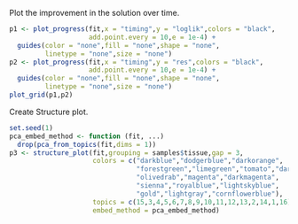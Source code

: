 Plot the improvement in the solution over time.

```r
p1 <- plot_progress(fit,x = "timing",y = "loglik",colors = "black",
                    add.point.every = 10,e = 1e-4) +
  guides(color = "none",fill = "none",shape = "none",
         linetype = "none",size = "none")
p2 <- plot_progress(fit,x = "timing",y = "res",colors = "black",
                    add.point.every = 10,e = 1e-4) +
  guides(color = "none",fill = "none",shape = "none",
         linetype = "none",size = "none")
plot_grid(p1,p2)
```

Create Structure plot.

```r
set.seed(1)
pca_embed_method <- function (fit, ...)
  drop(pca_from_topics(fit,dims = 1))
p3 <- structure_plot(fit,grouping = samples$tissue,gap = 3,
                     colors = c("darkblue","dodgerblue","darkorange",
                                "forestgreen","limegreen","tomato","darkred",
                                "olivedrab","magenta","darkmagenta",
                                "sienna","royalblue","lightskyblue",
                                "gold","lightgray","cornflowerblue"),
                     topics = c(15,3,4,5,6,7,8,9,10,11,12,13,2,14,1,16),
                     embed_method = pca_embed_method)
```
